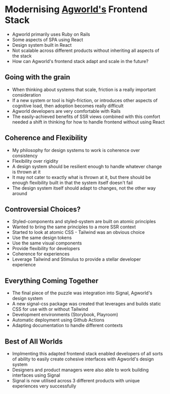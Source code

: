 
<Meta
  description="Modernising Agworld's Frontend Stack"
  url="https://phobon.io/writing/modernising-agworlds-frontend-stack"
  image="https://phobon.io/writing/modernising-agworlds-frontend-stack/index.webp"
/>

# Modernising [Agworld's](https://agworld.com) Frontend Stack

- Agworld primarily uses Ruby on Rails
- Some aspects of SPA using React
- Design system built in React
- Not scalable across different products without inheriting all aspects of the stack
- How can Agworld's frontend stack adapt and scale in the future?

## Going with the grain

- When thinking about systems that scale, friction is a really important consideration
- If a new system or tool is high-friction, or introduces other aspects of cognitive load, then adoption becomes really difficult
- Agworld developers are very comfortable with Rails
- The easily-achieved benefits of SSR views combined with this comfort needed a shift in thinking for how to handle frontend without using React

## Coherence and Flexibility

- My philosophy for design systems to work is coherence over consistency
- Flexibility over rigidity
- A design system should be resilient enough to handle whatever change is thrown at it
- It may not cater to exactly what is thrown at it, but there should be enough flexibility built in that the system itself doesn't fail
- The design system itself should adapt to changes, not the other way around

## Controversial Choices?

- Styled-components and styled-system are built on atomic principles
- Wanted to bring the same principles to a more SSR context
- Started to look at atomic CSS - Tailwind was an obvious choice
- Use the same design tokens
- Use the same visual components
- Provide flexibility for developers
- Coherence for experiences
- Leverage Tailwind and Stimulus to provide a stellar developer experience

## Everything Coming Together

- The final piece of the puzzle was integration into Signal, Agworld's design system
- A new signal-css package was created that leverages and builds static CSS for use with or without Tailwind
- Development environments (Storybook, Playroom)
- Automatic deployment using Github Actions
- Adapting documentation to handle different contexts

## Best of All Worlds

- Implmenting this adapted frontend stack enabled developers of all sorts of ability to easily create cohesive interfaces with Agworld's design system
- Designers and product managers were also able to work building interfaces using Signal
- Signal is now utilised across 3 different products with unique experiences very successfully
